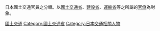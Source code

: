 日本國土交通官員之分類。以[[國土交通省|國土交通省]]、[[建設省|建設省]]、[[運輸省|運輸省]]等之所屬的[[官僚|官僚]]為對象。

[[Category:日本政府官员|國土交通]]
[[Category:國土交通省|Category:國土交通省]]
[[Category:日本交通相關人物|Category:日本交通相關人物]]